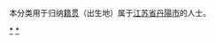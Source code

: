 {{Catnav|頁面分類|各種主題的頁面分類|依中国各省来作的分类|各地中国人|江苏人|镇江人}}
{{Catnav|頁面分類|人物|各國人物|中国人|各地中国人|江苏人|镇江人}}

本分类用于归纳[[籍贯|籍贯]]（出生地）属于[[江苏省|江苏省]][[丹陽市|丹陽市]]的人士。

[[Category:镇江人|*]]
[[Category:丹阳市|*]]